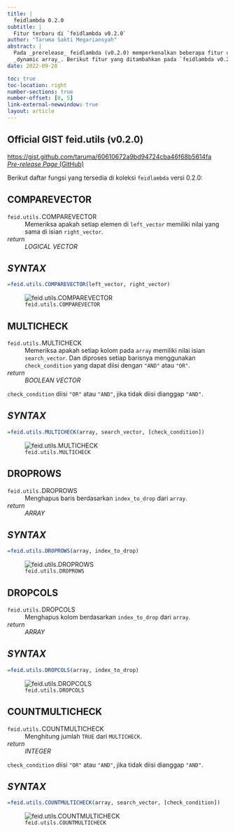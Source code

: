 ```yaml
---
title: |
  feidlambda 0.2.0
subtitle: |
  Fitur terbaru di `feidlambda v0.2.0`
author: "Taruma Sakti Megariansyah"
abstract: |
  Pada _prerelease_ feidlambda (v0.2.0) memperkenalkan beberapa fitur untuk memanipulasi
  _dynamic array_. Berikut fitur yang ditambahkan pada `feidlambda v0.2.0`: `COMPAREVECTOR`, `MULTICHECK`, `DROPROWS`, `DROPCOLS`, `COUNTMULTICHECK`.
date: 2022-09-28

toc: true
toc-location: right
number-sections: true
number-offset: [0, 5]
link-external-newwindow: true
layout: article
---
```


::: {.callout-important icon="false" .text-center}
## Official GIST **feid.utils** (v0.2.0)
<https://gist.github.com/taruma/60610672a9bd94724cba46f68b5614fa><br>
[_Pre-release Page_ (GitHub)](https://github.com/fiakoenjiniring/feidlambda/releases/tag/v0.2.0){.fs-6}
:::

Berikut daftar fungsi yang tersedia di koleksi `feidlambda` versi 0.2.0:

## COMPAREVECTOR

::: {.callout-tip appearance="minimal"}
`feid.utils.`COMPAREVECTOR 
: Memeriksa apakah setiap elemen di `left_vector` memiliki nilai yang sama di isian `right_vector`. 

_return_
: _LOGICAL VECTOR_
:::

::: {.callout-caution icon="false" .text-center .font-monospace}
## _SYNTAX_
```r
=feid.utils.COMPAREVECTOR(left_vector, right_vector)
```
:::

![`feid.utils.COMPAREVECTOR`](img-0-2-0/feidlambda-v0-2-comparevector.gif)

## MULTICHECK

::: {.callout-tip appearance="minimal"}
`feid.utils.`MULTICHECK 
: Memeriksa apakah setiap kolom pada `array` memiliki nilai isian `search_vector`. Dan diproses setiap barisnya menggunakan `check_condition` yang dapat diisi dengan `"AND"` atau `"OR"`.

_return_
: _BOOLEAN VECTOR_
:::

::: {.column-margin .callout-warning}
`check_condition` diisi `"OR"` atau `"AND"`, jika tidak diisi dianggap `"AND"`.
:::

::: {.callout-caution icon="false" .text-center .font-monospace}
## _SYNTAX_
```r
=feid.utils.MULTICHECK(array, search_vector, [check_condition])
```
:::

![`feid.utils.MULTICHECK`](img-0-2-0/feidlambda-v0-2-multicheck.gif)

## DROPROWS

::: {.callout-tip appearance="minimal"}
`feid.utils.`DROPROWS 
: Menghapus baris berdasarkan `index_to_drop` dari `array`.

_return_
: _ARRAY_
:::

::: {.callout-caution icon="false" .text-center .font-monospace}
## _SYNTAX_
```r
=feid.utils.DROPROWS(array, index_to_drop)
```
:::

![`feid.utils.DROPROWS`](img-0-2-0/feidlambda-v0-2-droprows.gif)

## DROPCOLS

::: {.callout-tip appearance="minimal"}
`feid.utils.`DROPCOLS 
: Menghapus kolom berdasarkan `index_to_drop` dari `array`.

_return_
: _ARRAY_
:::

::: {.callout-caution icon="false" .text-center .font-monospace}
## _SYNTAX_
```r
=feid.utils.DROPCOLS(array, index_to_drop)
```
:::

![`feid.utils.DROPCOLS`](img-0-2-0/feidlambda-v0-2-dropcols.gif)

## COUNTMULTICHECK

::: {.callout-tip appearance="minimal"}
`feid.utils.`COUNTMULTICHECK 
: Menghitung jumlah `TRUE` dari `MULTICHECK`.

_return_
: _INTEGER_
:::
::: {.column-margin .callout-warning}
`check_condition` diisi `"OR"` atau `"AND"`, jika tidak diisi dianggap `"AND"`.
:::

::: {.callout-caution icon="false" .text-center .font-monospace}
## _SYNTAX_
```r
=feid.utils.COUNTMULTICHECK(array, search_vector, [check_condition])
```
:::

![`feid.utils.COUNTMULTICHECK`](img-0-2-0/feidlambda-v0-2-countmulticheck.gif)

